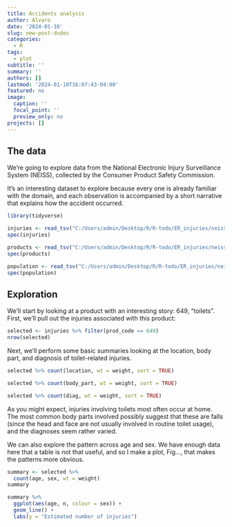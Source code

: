 ```yaml
---
title: Accidents analysis
author: Alvaro
date: '2024-01-10'
slug: new-post-dudes
categories:
  - R
tags:
  - plot
subtitle: ''
summary: ''
authors: []
lastmod: '2024-01-10T16:07:43-04:00'
featured: no
image:
  caption: ''
  focal_point: ''
  preview_only: no
projects: []
---
```


## The data

We’re going to explore data from the National Electronic Injury Surveillance System (NEISS), collected by the Consumer Product Safety Commission.

It’s an interesting dataset to explore because every one is already familiar with the domain, and each observation is accompanied by a short narrative that explains how the accident occurred.

```r
library(tidyverse)

```

```r
injuries <- read_tsv("C:/Users/admin/Desktop/R/R-todo/ER_injuries/neiss/injuries.tsv")
spec(injuries)


```

```r
products <- read_tsv("C:/Users/admin/Desktop/R/R-todo/ER_injuries/neiss/injuries.tsv")
spec(products)

```

```r
population <- read_tsv("C:/Users/admin/Desktop/R/R-todo/ER_injuries/neiss/injuries.tsv")
spec(population)
```

## Exploration 

We’ll start by looking at a product with an interesting story: 649, “toilets”. First, we’ll pull out the injuries associated with this product:

```r
selected <- injuries %>% filter(prod_code == 649)
nrow(selected)

```

Next, we’ll perform some basic summaries looking at the location, body part, and diagnosis of toilet-related injuries.

```r
selected %>% count(location, wt = weight, sort = TRUE)
```

```r
selected %>% count(body_part, wt = weight, sort = TRUE)
```

```r
selected %>% count(diag, wt = weight, sort = TRUE)
```

As you might expect, injuries involving toilets most often occur at home. The most common body parts involved possibly suggest that these are falls (since the head and face are not usually involved in routine toilet usage), and the diagnoses seem rather varied.

We can also explore the pattern across age and sex. We have enough data here that a table is not that useful, and so I make a plot, Fig..., that makes the patterns more obvious.

```r
summary <- selected %>% 
  count(age, sex, wt = weight)
summary

summary %>% 
  ggplot(aes(age, n, colour = sex)) + 
  geom_line() + 
  labs(y = "Estimated number of injuries")
```
